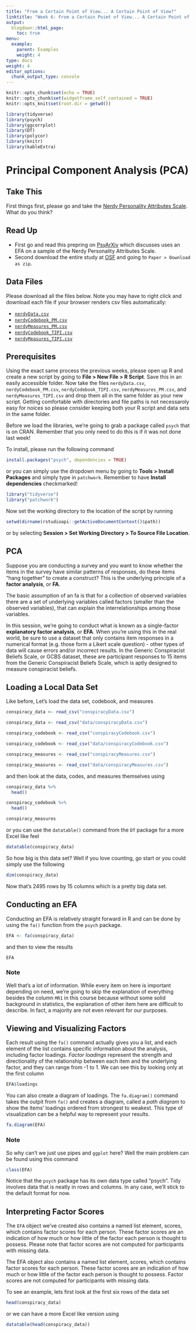 ```yaml
---
title: "From a Certain Poimt of View... A Certain Point of View?"
linktitle: "Week 6: From a Certain Poimt of View... A Certain Point of View?"
output:
  blogdown::html_page:
    toc: true
menu:
  example:
    parent: Examples
    weight: 4
type: docs
weight: 4
editor_options: 
  chunk_output_type: console
---
```


```r
knitr::opts_chunk$set(echo = TRUE)
knitr::opts_chunk$set(widgetframe_self_contained = TRUE) 
knitr::opts_knit$set(root.dir = getwd())

library(tidyverse)
library(psych)
library(ggcorrplot)
library(DT)
library(polycor)
library(knitr)
library(kableExtra)
```

<script src="//yihui.org/js/math-code.js"></script>
<!-- Just one possible MathJax CDN below. You may use others. -->
<script async
  src="//mathjax.rstudio.com/latest/MathJax.js?config=TeX-MML-AM_CHTML">
</script>

# Principal Component Analysis (PCA)

## Take This

First things first, please go and take the [Nerdy Personality Attributes Scale](https://openpsychometrics.org/tests/NPAS/){target="_blank"}. What do you think?

## Read Up

- First go and read this prepring on [PsyArXiv](https://psyarxiv.com/xt8ey/){target="_blank"} which discusses uses an EFA on a sample of the Nerdy Personality Attributes Scale.
- Second download the entire study at [OSF](https://osf.io/5njdx/) and going to `Paper > Download as zip`.

## Data Files

Please download all the files below. Note you may have to right click and download each file if your browser renders csv files automatically:

- [`nerdyData.csv`](/data/nerdyData.csv)
- [`nerdyCodebook_PM.csv`](/data/nerdyCodebook_PM.csv)
- [`nerdyMeasures_PM.csv`](/data/nerdyMeasures_PM.csv)
- [`nerdyCodebook_TIPI.csv`](/data/nerdyCodebook_TIPI.csv)
- [`nerdyMeasures_TIPI.csv`](/data/nerdyMeasures_TIPI.csv)


## Prerequisites {-}

Using the exact same process the previous weeks, please open up R and create a new script by going to **File > New File > R Script**. Save this in an easily accessible folder. Now take the files `nerdyData.csv`, `nerdyCodebook_PM.csv`, `nerdyCodebook_TIPI.csv`, `nerdyMeasures_PM.csv`, and `nerdyMeasures_TIPI.csv` and drop them all in the same folder as your new script. Getting comfortable with  directories and file paths is not necessaroly easy for noices so please consider keeping both your R script and data sets in the same folder.

Before we load the libraries, we're going to grab a package called `psych` that is on CRAN. Remember that you only need to do this is if it was not done last week! 

To install, please run the following command

```r
install.packages("psych", dependencies = TRUE)
```

or you can simply use the dropdown menu by going to **Tools > Install Packages** and simply type in `patchwork`. Remember to have **Install dependencies** checkmarked! 

```r
library("tidyverse")
library("patchwork")
```

Now set the working directory to the location of the script by running

```r
setwd(dirname(rstudioapi::getActiveDocumentContext()$path))
```

or by selecting **Session > Set Working Directory > To Source File Location**.

## PCA

Suppose you are conducting a survey and you want to know whether the items in the survey have similar patterns of responses, do these items “hang together” to create a construct? This is the underlying principle of a **factor analysis**, or **FA**. 

The basic assumption of an fa is that for a collection of observed variables there are a set of underlying variables called factors (smaller than the observed variables), that can explain the interrelationships among those variables.

In this session, we're going to conduct what is known as a single-factor **explanatory factor analysis**, or **EFA**. When you’re using this in the real world, be sure to use a dataset that only contains item responses in a numerical format (e.g. those form a Likert scale question) - other types of data will cause errors and/or incorrect results. In the Generic Conspiracist Beliefs Scale, or GCBS dataset, these are participant responses to 15 items from the Generic Conspiracist Beliefs Scale, which is aptly designed to measure conspiracist beliefs.

## Loading a Local Data Set

Like before, Let's load the data set, codebook, and measures 

```r
conspiracy_data <- read_csv("conspiracyData.csv")
```

```r
conspiracy_data <- read_csv("data/conspiracyData.csv")
```

```r
conspiracy_codebook <- read_csv("conspiracyCodebook.csv")
```

```r
conspiracy_codebook <- read_csv("data/conspiracyCodebook.csv")
```

```r
conspiracy_measures <- read_csv("conspiracyMeasures.csv")
```

```r
conspiracy_measures <- read_csv("data/conspiracyMeasures.csv")
```


and then look at the data, codes, and measures themselves using

```{r]}
conspiracy_data %>%
  head()
```

```r
conspiracy_codebook %>%
  head()
```

```r
conspiracy_measures
```

or you can use the `datatable()` command from the `DT` package for a more Excel like feel

```r
datatable(conspiracy_data)
```

So how big is this data set? Well if you love counting, go start or you could simply use the following

```r
dim(conspiracy_data)
```

Now that's 2495 rows by 15 columns which is a pretty big data set.

## Conducting an EFA

Conducting an EFA is relatively straight forward in R and can be done by using the `fa()` function from the `psych` package. 

```r
EFA <- fa(conspiracy_data)
```

and then to view the results 

```r
EFA
```

### Note
Well that's a lot of information. While every item on here is important depending on need, we're going to skip the explanation of everything besides the column `MR1` in this course because without some solid background in statistics, the explanation of other item here are difficult to describe. In fact, a majority are not even relevant for our purposes.

## Viewing and Visualizing Factors

Each result using the `fa()` command actually gives you a list, and each element of the list contains specific information about the analysis, including factor loadings. *Factor loadings* represent the strength and directionality of the relationship between each item and the underlying factor, and they can range from -1 to 1. We can see this by looking only at the first column

```r
EFA$loadings
```

You can also create a diagram of loadings. The `fa.diagram()` command takes the outpit from `fa()` and creates a diagram, called a *path diagram* to show the items’ loadings ordered from strongest to weakest. This type of visualization can be a helpful way to represent your results.

```r
fa.diagram(EFA)
```

### Note
So why can't we just use pipes and `ggplot` here? Well the main problem can be found using this command

```r
class(EFA)
```

Notice that the `psych` package has its own data type called  "psych". Tidy involves data that is neatly in rows and columns. In any case, we'll stick to the default format for now.

## Interpreting Factor Scores

The `EFA` object we've created also contains a named list element, scores, which contains factor scores for each person. These factor scores are an indication of how much or how little of the factor each person is thought to possess. Please note that factor scores are not computed for participants with missing data.

The EFA object also contains a named list element, scores, which contains factor scores for each person. These factor scores are an indication of how much or how little of the factor each person is thought to possess. Factor scores are not computed for participants with missing data.

To see an example, lets first look at the first six rows of the data set

```r
head(conspiracy_data)
```

or we can have a more Excel like version using 

```r
datatable(head(conspiracy_data))
```



